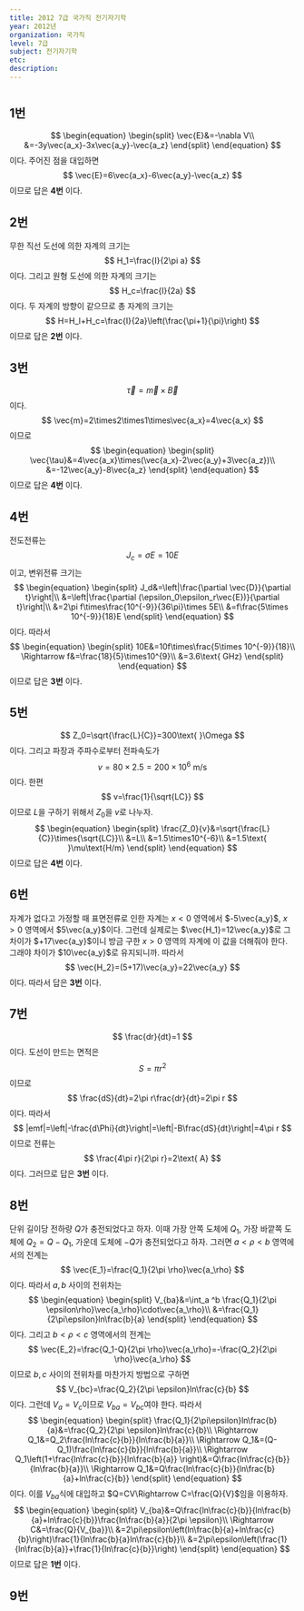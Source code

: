 ```yaml
---
title: 2012 7급 국가직 전기자기학
year: 2012년
organization: 국가직
level: 7급
subject: 전기자기학
etc:
description:
---
```


#

## 1번
$$
\begin{equation}
\begin{split}
\vec{E}&=-\nabla V\\
&=-3y\vec{a_x}-3x\vec{a_y}-\vec{a_z}
\end{split}
\end{equation}
$$
이다. 주어진 점을 대입하면
$$
\vec{E}=6\vec{a_x}-6\vec{a_y}-\vec{a_z}
$$
이므로 답은 **4번** 이다.

## 2번
무한 직선 도선에 의한 자계의 크기는
$$
H_1=\frac{I}{2\pi a}
$$
이다. 그리고 원형 도선에 의한 자계의 크기는
$$
H_c=\frac{I}{2a}
$$
이다. 두 자계의 방향이 같으므로 총 자계의 크기는
$$
H=H_l+H_c=\frac{I}{2a}\left(\frac{\pi+1}{\pi}\right)
$$
이므로 답은 **2번** 이다.

## 3번
$$
\vec{\tau}=\vec{m}\times\vec{B}
$$
이다.
$$
\vec{m}=2\times2\times1\times\vec{a_x}=4\vec{a_x}
$$
이므로
$$
\begin{equation}
\begin{split}
\vec{\tau}&=4\vec{a_x}\times(\vec{a_x}-2\vec{a_y}+3\vec{a_z})\\
&=-12\vec{a_y}-8\vec{a_z}
\end{split}
\end{equation}
$$
이므로 답은 **4번** 이다.

## 4번
전도전류는
$$
J_c=\sigma E=10E
$$
이고, 변위전류 크기는
$$
\begin{equation}
\begin{split}
J_d&=\left|\frac{\partial \vec{D}}{\partial t}\right|\\
&=\left|\frac{\partial (\epsilon_0\epsilon_r\vec{E})}{\partial t}\right|\\
&=2\pi f\times\frac{10^{-9}}{36\pi}\times 5E\\
&=f\frac{5\times 10^{-9}}{18}E
\end{split}
\end{equation}
$$
이다. 따라서
$$
\begin{equation}
\begin{split}
10E&=10f\times\frac{5\times 10^{-9}}{18}\\
\Rightarrow f&=\frac{18}{5}\times10^{9}\\
&=3.6\text{ GHz}
\end{split}
\end{equation}
$$
이므로 답은 **3번** 이다.

## 5번
$$
Z_0=\sqrt{\frac{L}{C}}=300\text{ }\Omega
$$
이다. 그리고 파장과 주파수로부터 전파속도가
$$
v=80\times 2.5=200\times10^{6}\text{ m/s}
$$
이다. 한편
$$
v=\frac{1}{\sqrt{LC}}
$$
이므로 $L$을 구하기 위해서 $Z_0$을 $v$로 나누자.
$$
\begin{equation}
\begin{split}
\frac{Z_0}{v}&=\sqrt{\frac{L}{C}}\times{\sqrt{LC}}\\
&=L\\
&=1.5\times10^{-6}\\
&=1.5\text{ }\mu\text{H/m}
\end{split}
\end{equation}
$$
이므로 답은 **4번** 이다.

## 6번
자계가 없다고 가정할 때 표면전류로 인한 자계는 $x\lt0$ 영역에서 $-5\vec{a_y}$, $x\gt0$ 영역에서 $5\vec{a_y}$이다.
그런데 실제로는 $\vec{H_1}=12\vec{a_y}$로 그 차이가 $+17\vec{a_y}$이니 방금 구한 $x\gt0$ 영역의 자계에 이 값을 더해줘야 한다. 그래야 차이가 $10\vec{a_y}$로 유지되니까.
따라서
$$
\vec{H_2}=(5+17)\vec{a_y}=22\vec{a_y}
$$
이다. 따라서 답은 **3번** 이다.

## 7번
$$
\frac{dr}{dt}=1
$$
이다. 도선이 만드는 면적은
$$
S=\pi r^2
$$
이므로
$$
\frac{dS}{dt}=2\pi r\frac{dr}{dt}=2\pi r
$$
이다. 따라서
$$
|emf|=\left|-\frac{d\Phi}{dt}\right|=\left|-B\frac{dS}{dt}\right|=4\pi r
$$
이므로 전류는
$$
\frac{4\pi r}{2\pi r}=2\text{ A}
$$
이다. 그러므로 답은 **3번** 이다.

## 8번
단위 길이당 전하량 $Q$가 충전되었다고 하자. 이때 가장 안쪽 도체에 $Q_1$, 가장 바깥쪽 도체에 $Q_2=Q-Q_1$, 가운데 도체에 $-Q$가 충전되었다고 하자. 그러면 $a\lt\rho\lt b$ 영역에서의 전계는
$$
\vec{E_1}=\frac{Q_1}{2\pi \rho}\vec{a_\rho}
$$
이다. 따라서 $a,b$ 사이의 전위차는
$$
\begin{equation}
\begin{split}
V_{ba}&=\int_a ^b \frac{Q_1}{2\pi \epsilon\rho}\vec{a_\rho}\cdot\vec{a_\rho}\\
&=\frac{Q_1}{2\pi\epsilon}ln\frac{b}{a}
\end{split}
\end{equation}
$$
이다. 그리고 $b\lt\rho\lt c$ 영역에서의 전계는
$$
\vec{E_2}=\frac{Q_1-Q}{2\pi \rho}\vec{a_\rho}=-\frac{Q_2}{2\pi \rho}\vec{a_\rho}
$$
이므로 $b,c$ 사이의 전위차를 마찬가지 방법으로 구하면
$$
V_{bc}=\frac{Q_2}{2\pi \epsilon}ln\frac{c}{b}
$$
이다. 그런데 $V_a=V_c$이므로 $V_{ba}=V_{bc}$여야 한다. 따라서
$$
\begin{equation}
\begin{split}
\frac{Q_1}{2\pi\epsilon}ln\frac{b}{a}&=\frac{Q_2}{2\pi \epsilon}ln\frac{c}{b}\\
\Rightarrow Q_1&=Q_2\frac{ln\frac{c}{b}}{ln\frac{b}{a}}\\
\Rightarrow Q_1&=(Q-Q_1)\frac{ln\frac{c}{b}}{ln\frac{b}{a}}\\
\Rightarrow Q_1\left(1+\frac{ln\frac{c}{b}}{ln\frac{b}{a}} \right)&=Q\frac{ln\frac{c}{b}}{ln\frac{b}{a}}\\
\Rightarrow Q_1&=Q\frac{ln\frac{c}{b}}{ln\frac{b}{a}+ln\frac{c}{b}}
\end{split}
\end{equation}
$$
이다. 이를 $V_{ba}$식에 대입하고 $Q=CV\Rightarrow C=\frac{Q}{V}$임을 이용하자.
$$
\begin{equation}
\begin{split}
V_{ba}&=Q\frac{ln\frac{c}{b}}{ln\frac{b}{a}+ln\frac{c}{b}}\frac{ln\frac{b}{a}}{2\pi \epsilon}\\
\Rightarrow C&=\frac{Q}{V_{ba}}\\
&=2\pi\epsilon\left(ln\frac{b}{a}+ln\frac{c}{b}\right)\frac{1}{ln\frac{b}{a}ln\frac{c}{b}}\\
&=2\pi\epsilon\left(\frac{1}{ln\frac{b}{a}}+\frac{1}{ln\frac{c}{b}}\right)
\end{split}
\end{equation}
$$
이므로 답은 **1번** 이다.

## 9번
